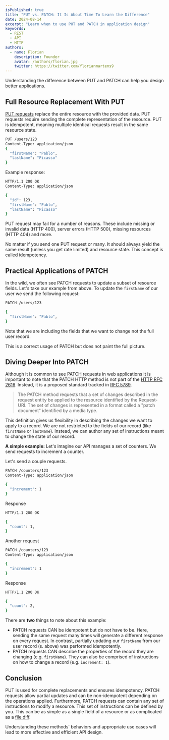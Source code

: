 ```yaml
---
isPublished: true
title: "PUT vs. PATCH: It Is About Time To Learn the Difference"
date: 2024-08-14
excerpt: "Learn when to use PUT and PATCH in application design"
keywords:
  - REST
  - API
  - HTTP
authors:
  - name: Florian
    description: Founder
    avatar: /authors/florian.jpg
    twitter: https://twitter.com/florianmartens9
---
```

Understanding the difference between PUT and PATCH can help you design better applications. 

## Full Resource Replacement With PUT

[PUT requests](https://datatracker.ietf.org/doc/html/rfc2616#page-55) replace the entire resource with 
the provided data. PUT requests require sending the complete representation of the resource. PUT is idempotent, 
meaning multiple identical requests result in the same resource state.

```bash
PUT /users/123
Content-Type: application/json
{
  "firstName": "Pablo",
  "lastName": "Picasso"
}
```

Example response:

```bash
HTTP/1.1 200 OK
Content-Type: application/json

{
  "id": 123,
  "firstName": "Pablo",
  "lastName": "Picasso"
}
```

PUT request may fail for a number of reasons. These include missing or invalid data (HTTP 400), server errors (HTTP 500),
missing resources (HTTP 404) and more.

No matter if you send one PUT request or many. It should always yield the same result (unless you get rate limited) and resource state.
This concept is called idempotency.

## Practical Applications of PATCH

In the wild, we often see PATCH requests to update a subset of resource fields. Let's take our example from above. To 
update the `firstName` of our user we send the following request:

```bash
PATCH /users/123

{
  "firstName": "Pablo",
}
```
Note that we are including the fields that we want to change not the full user record.

This is a correct usage of PATCH but does not paint the full picture.

## Diving Deeper Into PATCH

Although it is common to see PATCH requests in web applications it is important to note that the PATCH HTTP method is not part of the 
[HTTP RFC 2616](https://datatracker.ietf.org/doc/html/rfc2616). Instead, it is a proposed standard tracked in 
[RFC 5789](https://datatracker.ietf.org/doc/html/rfc5789).

> The PATCH method requests that a set of changes described in the request entity be applied to the resource identified by the Request-URI. The set of changes is represented in a format called a "patch document" identified by a media type.

This definition gives us flexibility in describing the changes we want to apply to a record. We are not restricted 
to the fields of our record (like `firstName` or `lastName`). Instead, we can author any set of instructions meant to change the state of our record.

**A simple example:** Let's imagine our API manages a set of counters. We send requests to increment a counter.

Let's send a couple requests.

```bash
PATCH /counters/123
Content-Type: application/json

{
  "increment": 1
}
```

Response

```bash
HTTP/1.1 200 OK

{
  "count": 1,
}
```

Another request

```bash
PATCH /counters/123
Content-Type: application/json

{
  "increment": 1
}
```

Response

```bash
HTTP/1.1 200 OK

{
  "count": 2,
}
```

There are **two** things to note about this example:

-  PATCH requests CAN be idempotent but do not have to be. Here, sending the same request many times will generate a different response on every request.
In contrast, partially updating our `firstName` from our user record (s. above) was performed idempotently.
- PATCH requests CAN describe the properties of the record they are changing (e.g. `firstName`). They can also be comprised of instructions
 on how to change a record (e.g. `increment: 1`).

## Conclusion
PUT is used for complete replacements and ensures idempotency. PATCH requests allow partial updates and can be non-idempotent depending on the operations applied.
Furthermore, PATCH requests can contain any set of instructions to modify a resource. This set of instructions can be defined by you. This can be as simple as 
a single field of a resource or as complicated as a [file diff](https://en.wikipedia.org/wiki/Diff).

Understanding these methods' behaviors and appropriate use cases will lead to more effective and efficient API design.



